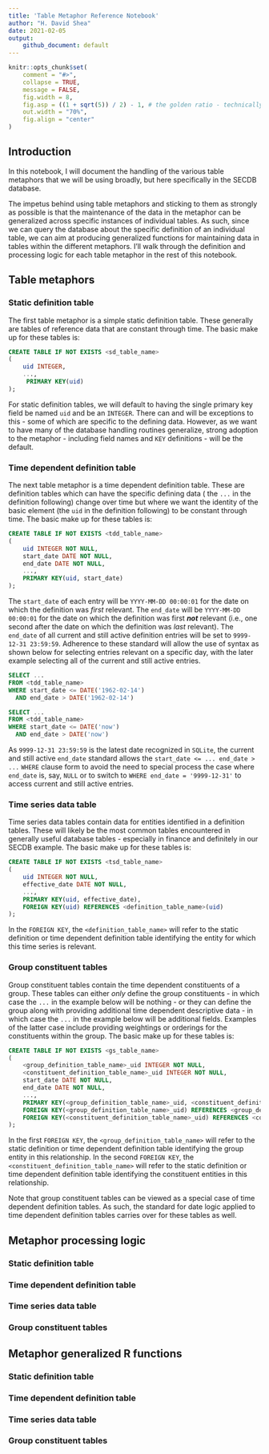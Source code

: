 ```yaml
---
title: 'Table Metaphor Reference Notebook'
author: "H. David Shea"
date: 2021-02-05
output:
    github_document: default
---
```


```r
knitr::opts_chunk$set(
    comment = "#>", 
    collapse = TRUE, 
    message = FALSE,
    fig.width = 8,
    fig.asp = ((1 + sqrt(5)) / 2) - 1, # the golden ratio - technically, the b proportion of a+b when a is 1
    out.width = "70%",
    fig.align = "center"
)
```

## Introduction

In this notebook, I will document the handling of the various table metaphors that we will be using broadly, but here specifically in the SECDB database.

The impetus behind using table metaphors and sticking to them as strongly as possible is that the maintenance of the data in the metaphor can be generalized across specific instances of individual tables.  As such, since we can query the database about the specific definition of an individual table, we can aim at producing generalized functions for maintaining data in tables within the different metaphors.  I'll walk through the definition and processing logic for each table metaphor in the rest of this notebook.

## Table metaphors

### Static definition table

The first table metaphor is a simple static definition table.  These generally are tables of reference data that are constant through time.  The basic make up for these tables is:

```SQL
CREATE TABLE IF NOT EXISTS <sd_table_name>
(
    uid INTEGER,
    ...,
     PRIMARY KEY(uid)
);
```

For static definition tables, we will default to having the single primary key field be named `uid` and be an `INTEGER`.  There can and will be exceptions to this - some of which are specific to the defining data.  However, as we want to have many of the database handling routines generalize, strong adoption to the metaphor - including field names and `KEY` definitions - will be the default.

### Time dependent definition table

The next table metaphor is a time dependent definition table.  These are definition tables which can have the specific defining data ( the `...` in the definition following) change over time but where we want the identity of the basic element (the `uid` in the definition following) to be constant through time.  The basic make up for these tables is:

```SQL
CREATE TABLE IF NOT EXISTS <tdd_table_name>
(
    uid INTEGER NOT NULL,
    start_date DATE NOT NULL,
    end_date DATE NOT NULL,
    ...,
    PRIMARY KEY(uid, start_date)
);
```

The `start_date` of each entry will be `YYYY-MM-DD 00:00:01` for the date on which the definition was _first_ relevant.  The `end_date` will be `YYYY-MM-DD 00:00:01` for the date on which the definition was first _**not**_ relevant (i.e., one second after the date on which the definition was _last_ relevant).  The `end_date` of all current and still active definition entries will be set to `9999-12-31 23:59:59`.  Adherence to these standard will allow the use of syntax as shown below for selecting entries relevant on a specific day, with the later example selecting all of the current and still active entries.

```SQL
SELECT ...
FROM <tdd_table_name>
WHERE start_date <= DATE('1962-02-14')
  AND end_date > DATE('1962-02-14')

SELECT ...
FROM <tdd_table_name>
WHERE start_date <= DATE('now')
  AND end_date > DATE('now')
```

As `9999-12-31 23:59:59` is the latest date recognized in `SQLite`, the current and still active `end_date` standard allows the `start_date <= ... end_date > ...` `WHERE` clause form to avoid the need to special process the case where `end_date` is, say, `NULL` or to switch to `WHERE end_date = '9999-12-31'` to access current and still active entries.

### Time series data table

Time series data tables contain data for entities identified in a definition tables.  These will likely be the most common tables encountered in generally useful database tables - especially in finance and definitely in our SECDB example.  The basic make up for these tables is:

```SQL
CREATE TABLE IF NOT EXISTS <tsd_table_name>
(
    uid INTEGER NOT NULL,
    effective_date DATE NOT NULL,
    ...,
    PRIMARY KEY(uid, effective_date),
    FOREIGN KEY(uid) REFERENCES <definition_table_name>(uid)
);
```

In the `FOREIGN KEY`, the `<definition_table_name>` will refer to the static definition or time dependent definition table identifying the entity for which this time series is relevant.

### Group constituent tables

Group constituent tables contain the time dependent constituents of a group.  These tables can either _only_ define the group constituents - in which case the `...` in the example below will be nothing - or they can define the group along with providing additional time dependent descriptive data - in which case the `...` in the example below will be additional fields.  Examples of the latter case include providing weightings or orderings for the constituents within the group.  The basic make up for these tables is:

```SQL
CREATE TABLE IF NOT EXISTS <gs_table_name>
(
    <group_definition_table_name>_uid INTEGER NOT NULL,
    <constituent_definition_table_name>_uid INTEGER NOT NULL,
    start_date DATE NOT NULL,
    end_date DATE NOT NULL,
    ...,
    PRIMARY KEY(<group_definition_table_name>_uid, <constituent_definition_table_name>_uid, start_date),
    FOREIGN KEY(<group_definition_table_name>_uid) REFERENCES <group_definition_table_name>(uid),
    FOREIGN KEY(<constituent_definition_table_name>_uid) REFERENCES <constituent_definition_table_name>(uid)
);
```

In the first `FOREIGN KEY`, the `<group_definition_table_name>` will refer to the static definition or time dependent definition
table identifying the group entity in this relationship.  In the second `FOREIGN KEY`, the `<constituent_definition_table_name>`
will refer to the static definition or time dependent definition table identifying the constituent entities in this relationship.

Note that group constituent tables can be viewed as a special case of time dependent definition tables.  As such, the standard for
date logic applied to time dependent definition tables carries over for these tables as well.

## Metaphor processing logic

### Static definition table

### Time dependent definition table

### Time series data table

### Group constituent tables


## Metaphor generalized R functions

### Static definition table

### Time dependent definition table

### Time series data table

### Group constituent tables
